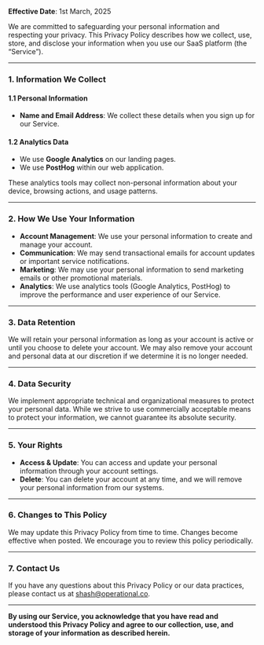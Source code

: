 **Effective Date**: 1st March, 2025

We are committed to safeguarding your personal information and respecting your privacy. This Privacy Policy describes how we collect, use, store, and disclose your information when you use our SaaS platform (the “Service”).

---

### 1. Information We Collect

#### 1.1 Personal Information
- **Name and Email Address**: We collect these details when you sign up for our Service.

#### 1.2 Analytics Data
- We use **Google Analytics** on our landing pages.
- We use **PostHog** within our web application.

These analytics tools may collect non-personal information about your device, browsing actions, and usage patterns.

---

### 2. How We Use Your Information

- **Account Management**: We use your personal information to create and manage your account.
- **Communication**: We may send transactional emails for account updates or important service notifications.
- **Marketing**: We may use your personal information to send marketing emails or other promotional materials.
- **Analytics**: We use analytics tools (Google Analytics, PostHog) to improve the performance and user experience of our Service.

---

### 3. Data Retention

We will retain your personal information as long as your account is active or until you choose to delete your account. We may also remove your account and personal data at our discretion if we determine it is no longer needed.

---

### 4. Data Security

We implement appropriate technical and organizational measures to protect your personal data. While we strive to use commercially acceptable means to protect your information, we cannot guarantee its absolute security.

---

### 5. Your Rights

- **Access & Update**: You can access and update your personal information through your account settings.
- **Delete**: You can delete your account at any time, and we will remove your personal information from our systems.

---

### 6. Changes to This Policy

We may update this Privacy Policy from time to time. Changes become effective when posted. We encourage you to review this policy periodically.

---

### 7. Contact Us

If you have any questions about this Privacy Policy or our data practices, please contact us at shash@operational.co.

---

**By using our Service, you acknowledge that you have read and understood this Privacy Policy and agree to our collection, use, and storage of your information as described herein.**
